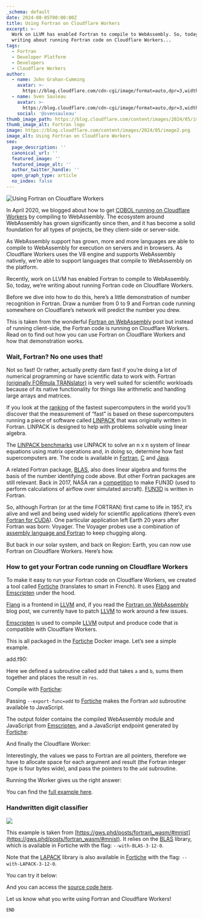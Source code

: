 ```yaml
---
_schema: default
date: 2024-08-05T00:00:00Z
title: Using Fortran on Cloudflare Workers
excerpt: >-
  Work on LLVM has enabled Fortran to compile to WebAssembly. So, today, we’re
  writing about running Fortran code on Cloudflare Workers...
tags:
  - Fortran
  - Developer Platform
  - Developers
  - Cloudflare Workers
author:
  - name: John Grahan-Cumming
    avatar: >-
      https://blog.cloudflare.com/cdn-cgi/image/format=auto,dpr=3,width=64,height=64/https://blog.cloudflare.com/content/images/2017/03/url-2.jpg
  - name: Sven Sauleau
    avatar: >-
      https://blog.cloudflare.com/cdn-cgi/image/format=auto,dpr=3,width=64,height=64/https://blog-cloudflare-com-assets.storage.googleapis.com/2020/09/7cBY6-H7_400x400--1-.jpg
    social: '@svensauleau'
thumb_image_path: https://blog.cloudflare.com/content/images/2024/05/image2.png
thumb_image_alt: Fortran logo
image: https://blog.cloudflare.com/content/images/2024/05/image2.png
image_alt: Using Fortran on Cloudflare Workers
seo:
  page_description: ''
  canonical_url: ''
  featured_image: ''
  featured_image_alt: ''
  author_twitter_handle: ''
  open_graph_type: article
  no_index: false
---
```

![Using Fortran on Cloudflare Workers](https://blog.cloudflare.com/content/images/2024/05/image2.png)

In April 2020, we blogged about how to get [COBOL running on Cloudflare Workers](https://blog.cloudflare.com/cloudflare-workers-now-support-cobol) by compiling to WebAssembly. The ecosystem around WebAssembly has grown significantly since then, and it has become a solid foundation for all types of projects, be they client-side or server-side.

As WebAssembly support has grown, more and more languages are able to compile to WebAssembly for execution on servers and in browsers. As Cloudflare Workers uses the V8 engine and supports WebAssembly natively, we’re able to support languages that compile to WebAssembly on the platform.

Recently, work on LLVM has enabled Fortran to compile to WebAssembly. So, today, we’re writing about running Fortran code on Cloudflare Workers.

Before we dive into how to do this, here’s a little demonstration of number recognition in Fortran. Draw a number from 0 to 9 and Fortran code running somewhere on Cloudflare’s network will predict the number you drew.

This is taken from the wonderful [Fortran on WebAssembly](https://gws.phd/posts/fortran_wasm/) post but instead of running client-side, the Fortran code is running on Cloudflare Workers. Read on to find out how you can use Fortran on Cloudflare Workers and how that demonstration works.

### Wait, Fortran? No one uses that!

Not so fast! Or rather, actually pretty darn fast if you’re doing a lot of numerical programming or have scientific data to work with. Fortran [(originally FORmula TRANslator)](https://en.wikipedia.org/wiki/Fortran#Naming) is very well suited for scientific workloads because of its native functionality for things like arithmetic and handling large arrays and matrices.

If you look at the [ranking](https://en.wikipedia.org/wiki/TOP500) of the fastest supercomputers in the world you’ll discover that the measurement of “fast” is based on these supercomputers running a piece of software called [LINPACK](https://en.wikipedia.org/wiki/LINPACK) that was originally written in Fortran. LINPACK is designed to help with problems solvable using linear algebra.

The [LINPACK benchmarks](https://en.wikipedia.org/wiki/LINPACK_benchmarks) use LINPACK to solve an n x n system of linear equations using matrix operations and, in doing so, determine how fast supercomputers are. The code is available in [Fortran](https://www.netlib.org/benchmark/linpackd), [C](https://www.netlib.org/benchmark/linpackc) and [Java](https://www.netlib.org/benchmark/linpackjava/).

A related Fortran package, [BLAS](https://www.netlib.org/blas/), also does linear algebra and forms the basis of the number identifying code above. But other Fortran packages are still relevant. Back in 2017, NASA ran a [competition](https://www.bbc.com/news/technology-39803425) to make FUN3D (used to perform calculations of airflow over simulated aircraft). [FUN3D](https://fun3d.larc.nasa.gov/) is written in Fortran.

So, although Fortran (or at the time FORTRAN) first came to life in 1957, it’s alive and well and being used widely for scientific applications (there’s even [Fortran for CUDA](https://developer.nvidia.com/cuda-fortran)). One particular application left Earth 20 years after Fortran was born: Voyager. The Voyager probes use a combination of [assembly language and Fortran](https://www.popularmechanics.com/space/a17991/voyager-1-voyager-2-retiring-engineer/) to keep chugging along.

But back in our solar system, and back on Region: Earth, you can now use Fortran on Cloudflare Workers. Here’s how.

### How to get your Fortran code running on Cloudflare Workers

To make it easy to run your Fortran code on Cloudflare Workers, we created a tool called [Fortiche](https://github.com/cloudflare/fortiche) (translates to smart in French). It uses [Flang](https://flang.llvm.org/docs/) and [Emscripten](https://emscripten.org) under the hood.

[Flang](https://flang.llvm.org/docs/) is a frontend in [LLVM](https://en.wikipedia.org/wiki/LLVM) and, if you read the [Fortran on WebAssembly](https://gws.phd/posts/fortran_wasm/) blog post, we currently have to patch [LLVM](https://en.wikipedia.org/wiki/LLVM) to work around a few issues.

[Emscripten](https://emscripten.org) is used to compile [LLVM](https://en.wikipedia.org/wiki/LLVM) output and produce code that is compatible with Cloudflare Workers.

This is all packaged in the [Fortiche](https://github.com/cloudflare/fortiche) Docker image. Let’s see a simple example.

add.f90:

Here we defined a subroutine called add that takes `a` and `b`, sums them together and places the result in `res`.

Compile with [Fortiche](https://github.com/cloudflare/fortiche):

Passing `--export-func=add` to [Fortiche](https://github.com/cloudflare/fortiche) makes the Fortran `add` subroutine available to JavaScript.

The output folder contains the compiled WebAssembly module and JavaScript from [Emscripten](https://emscripten.org), and a JavaScript endpoint generated by [Fortiche](https://github.com/cloudflare/fortiche):

And finally the Cloudflare Worker:

Interestingly, the values we pass to Fortran are all pointers, therefore we have to allocate space for each argument and result (the Fortran integer type is four bytes wide), and pass the pointers to the `add` subroutine.

Running the Worker gives us the right answer:

You can find the [full example here](https://github.com/cloudflare/fortiche/tree/main/examples/add).

### Handwritten digit classifier

![](https://blog.cloudflare.com/content/images/2024/05/image1-2.png)

This example is taken from [https://gws.phd/posts/fortran\_wasm/#mnist](https://gws.phd/posts/fortran_wasm/#mnist). It relies on the [BLAS](https://www.netlib.org/blas/) library, which is available in Fortiche with the flag: `--with-BLAS-3-12-0`.

Note that the [LAPACK](https://en.wikipedia.org/wiki/LAPACK) library is also available in [Fortiche](https://github.com/cloudflare/fortiche) with the flag: `--with-LAPACK-3-12-0`.

You can try it below:

And you can access the [source code here](https://github.com/cloudflare/fortiche/tree/main/examples/handwritten-digit-classifier).

Let us know what you write using Fortran and Cloudflare Workers!

`END`